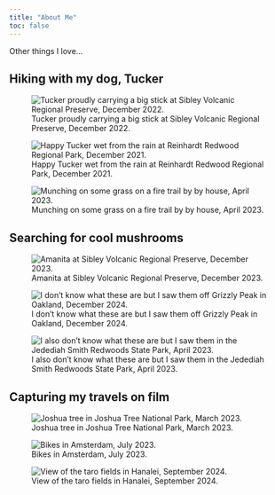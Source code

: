 ```yaml
---
title: "About Me"
toc: false
---
```

Other things I love...

## Hiking with my dog, Tucker

::: {layout="[[1, 1], [1, 0]]"}
![Tucker proudly carrying a big stick at Sibley Volcanic Regional Preserve, December 2022.](media/baba1.jpeg)

![Happy Tucker wet from the rain at Reinhardt Redwood Regional Park, December 2021.](media/baba2.jpeg)

![Munching on some grass on a fire trail by by house, April 2023.](media/baba3.jpeg)
:::

## Searching for cool mushrooms

::: {layout="[[1, 1], [1, 0]]"}
![Amanita at Sibley Volcanic Regional Preserve, December 2023.](media/mushy1.jpeg)

![I don't know what these are but I saw them off Grizzly Peak in Oakland, December 2024.](media/mushy2.jpeg)

![I also don't know what these are but I saw them in the Jedediah Smith Redwoods State Park, April 2023.](media/mushy3.jpeg)
:::

## Capturing my travels on film

::: {layout="[[1, 1], [1, 0]]"}
![Joshua tree in Joshua Tree National Park, March 2023.](media/joshtree.jpeg)

![Bikes in Amsterdam, July 2023.](media/amsterdam.jpeg)

![View of the taro fields in Hanalei, September 2024.](media/hawaii.jpeg)
:::